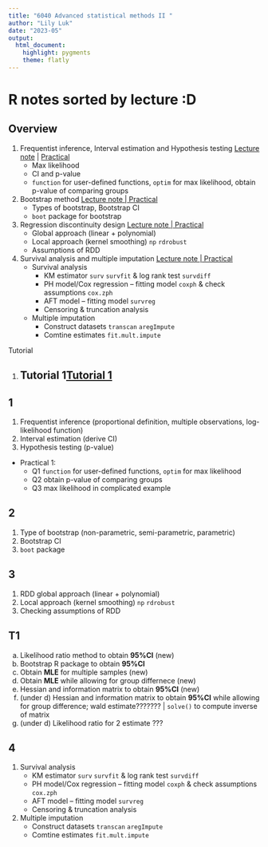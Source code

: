```yaml
---
title: "6040 Advanced statistical methods II "
author: "Lily Luk"
date: "2023-05"
output: 
  html_document: 
    highlight: pygments
    theme: flatly
---
```


# R notes sorted by lecture :D {.tabset}

## Overview

1. Frequentist inference, Interval estimation and Hypothesis testing [Lecture note](https://www.notion.so/1-Frequentist-Inference-Interval-Estimation-and-Hypothesis-Testing-382961a2a5ad4acaa535d95f56dde18e) | 
   [Practical](https://flatter11.github.io/6040/1.-Frequentist-Inference,-Interval-Estimation-and-Hypothesis-Testing)
    - Max likelihood
    - CI and p-value
    - `function` for user-defined functions, `optim` for max likelihood, obtain p-value of comparing groups


2. Bootstrap method [Lecture note | Practical](https://flatter11.github.io/6040/2.-Bootstrap-method)
   - Types of bootstrap, Bootstrap CI
   - `boot` package for bootstrap

3. Regression discontinuity design [Lecture note | Practical](https://flatter11.github.io/6040/3.-Regression-discontinuity-design)
   - Global approach (linear + polynomial)
   - Local approach (kernel smoothing) `np` `rdrobust`
   - Assumptions of RDD

4. Survival analysis and multiple imputation [Lecture note | Practical](https://flatter11.github.io/6040/4.-Survival-function-and-multiple-imputation)
   - Survival analysis
     - KM estimator `surv` `survfit` & log rank test  `survdiff`
     - PH model/Cox regression -- fitting model `coxph` & check assumptions `cox.zph`
     - AFT model -- fitting model `survreg`
     - Censoring & truncation analysis
   - Multiple imputation
     - Construct datasets `transcan` `aregImpute`
     - Comtine estimates `fit.mult.impute`

Tutorial

1. Tutorial 1[Tutorial 1](https://flatter11.github.io/6040/Tutorial-1)
   - 


## 1

1. Frequentist inference (proportional definition, multiple observations, log-likelihood function)
2. Interval estimation (derive CI)
3. Hypothesis testing (p-value)
-  Practical 1: 
   -  Q1 `function` for user-defined functions, `optim` for max likelihood
   -  Q2 obtain p-value of comparing groups
   -  Q3 max likelihood in complicated example

## 2

1. Type of bootstrap (non-parametric, semi-parametric, parametric)
2. Bootstrap CI
3. `boot` package

## 3

1. RDD global approach (linear + polynomial)
2. Local approach (kernel smoothing) `np` `rdrobust`
3. Checking assumptions of RDD

## T1

a. Likelihood ratio method to obtain **95%CI** (new)
b. Bootstrap R package to obtain **95%CI**
c. Obtain **MLE** for multiple samples (new)
d. Obtain **MLE** while allowing for group differnece (new)
e. Hessian and information matrix to obtain **95%CI** (new)
f. (under d) Hessian and information matrix to obtain **95%CI** while allowing for group difference; wald estimate??????? | `solve()` to compute inverse of matrix
g. (under d) Likelihood ratio for 2 estimate ???

## 4

1. Survival analysis
   - KM estimator `surv` `survfit` & log rank test  `survdiff`
   - PH model/Cox regression -- fitting model `coxph` & check assumptions `cox.zph`
   - AFT model -- fitting model `survreg`
   - Censoring & truncation analysis
2. Multiple imputation
   - Construct datasets `transcan` `aregImpute`
   - Comtine estimates `fit.mult.impute`

